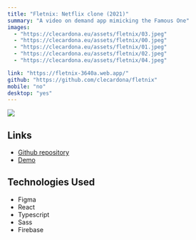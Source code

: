 ---
title: "Fletnix: Netflix clone (2021)"
summary: "A video on demand app mimicking the Famous One"
images:
  - "https://clecardona.eu/assets/fletnix/03.jpeg"
  - "https://clecardona.eu/assets/fletnix/00.jpeg"
  - "https://clecardona.eu/assets/fletnix/01.jpeg"
  - "https://clecardona.eu/assets/fletnix/02.jpeg"
  - "https://clecardona.eu/assets/fletnix/04.jpeg"

link: "https://fletnix-3640a.web.app/"
github: "https://github.com/clecardona/fletnix"
mobile: "no"
desktop: "yes"
---

<div
  style={{
    width: 150,
    display: "flex",
    width: "100%",
    justifyContent: "center",
  }}
>
  <img
    src='https://clecardona.eu/assets/fletnix/fletnix.png'
    style={{ width: 150 }}
  />
</div>

## Links

- [Github repository ](https://github.com/clecardona/fletnix)
- [Demo](https://fletnix-3640a.web.app/)

## Technologies Used

- Figma
- React
- Typescript
- Sass
- Firebase
